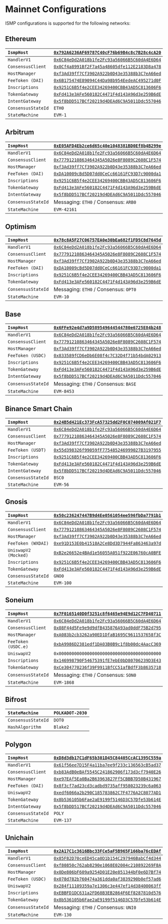 # Mainnet Configurations

ISMP configurations is supported for the following networks:

## Ethereum

| `IsmpHost` | [`0x792A6236AF69787C40cF76b69B4c8c7B28c4cA20`](https://etherscan.io/address/0x792A6236AF69787C40cF76b69B4c8c7B28c4cA20) |
|:------------|:-----|
| `HandlerV1` | [`0x6C84eDd2A018b1fe2Fc93a56066B5C60dA4E6D64`](https://etherscan.io/address/0x6C84eDd2A018b1fe2Fc93a56066B5C60dA4E6D64) |
| `ConsensusClient` | [`0x0Cf4a8991Bf2F7a45a48605dfe112E2183D8a478`](https://etherscan.io/address/0x0Cf4a8991Bf2F7a45a48605dfe112E2183D8a478) |
| `HostManager` | [`0xf3Ad39ff7Cf3902A922b0D43e35388b3C7eA66ed`](https://etherscan.io/address/0xf3Ad39ff7Cf3902A922b0D43e35388b3C7eA66ed) |
| `FeeToken (DAI)` | [`0x6B175474E89094C44Da98b954EedeAC495271d0F`](https://etherscan.io/address/0x6B175474E89094C44Da98b954EedeAC495271d0F) |
| `Inscriptions` | [`0x9251C6B5f4e2CEE34269400CBB43AD5C813606F6`](https://etherscan.io/address/0x9251C6B5f4e2CEE34269400CBB43AD5C813606F6) |
| `TokenGateway` | [`0xFd413e3AFe560182C4471F4d143A96d3e259B6dE`](https://etherscan.io/address/0xFd413e3AFe560182C4471F4d143A96d3e259B6dE) |
| `IntentGateway` | [`0x5f8bDD517BCf20219d4DEAd6C9A5011Ddc557046`](https://etherscan.io/address/0x5f8bDD517BCf20219d4DEAd6C9A5011Ddc557046) |
| `ConsensusStateId` | `ETH0` |
| `StateMachine` | `EVM-1` |


## Arbitrum


| `IsmpHost` | [`0xE05AFD4Eb2ce6d65c40e1048381BD0Ef8b4B299e`](https://arbiscan.io/address/0xE05AFD4Eb2ce6d65c40e1048381BD0Ef8b4B299e) |
|:------------|:-----|
| `HandlerV1` | [`0x6C84eDd2A018b1fe2Fc93a56066B5C60dA4E6D64`](https://arbiscan.io/address/0x6C84eDd2A018b1fe2Fc93a56066B5C60dA4E6D64) |
| `ConsensusClient` | [`0x77791210863464345A5026e8F8089C2608C1F574`](https://arbiscan.io/address/0x77791210863464345A5026e8F8089C2608C1F574) |
| `HostManager` | [`0xf3Ad39ff7Cf3902A922b0D43e35388b3C7eA66ed`](https://arbiscan.io/address/0xf3Ad39ff7Cf3902A922b0D43e35388b3C7eA66ed) |
| `FeeToken (DAI)` | [`0xDA10009cBd5D07dd0CeCc66161FC93D7c9000da1`](https://arbiscan.io/address/0xDA10009cBd5D07dd0CeCc66161FC93D7c9000da1) |
| `Inscriptions` | [`0x9251C6B5f4e2CEE34269400CBB43AD5C813606F6`](https://arbiscan.io/address/0x9251C6B5f4e2CEE34269400CBB43AD5C813606F6) |
| `TokenGateway` | [`0xFd413e3AFe560182C4471F4d143A96d3e259B6dE`](https://arbiscan.io/address/0xFd413e3AFe560182C4471F4d143A96d3e259B6dE) |
| `IntentGateway` | [`0x5f8bDD517BCf20219d4DEAd6C9A5011Ddc557046`](https://arbiscan.io/address/0x5f8bDD517BCf20219d4DEAd6C9A5011Ddc557046) |
| `ConsensusStateId` | Messaging: `ETH0` / Consensus: `ARB0` |
| `StateMachine` | `EVM-42161` |

## Optimism


| `IsmpHost` | [`0x78c8A5F27C06757EA0e30bEa682f1FD5C8d7645d`](https://optimistic.etherscan.io/address/0x78c8A5F27C06757EA0e30bEa682f1FD5C8d7645d) |
|:------------|:-----|
| `HandlerV1` | [`0x6C84eDd2A018b1fe2Fc93a56066B5C60dA4E6D64`](https://optimistic.etherscan.io/address/0x6C84eDd2A018b1fe2Fc93a56066B5C60dA4E6D64) |
| `ConsensusClient` | [`0x77791210863464345A5026e8F8089C2608C1F574`](https://optimistic.etherscan.io/address/0x77791210863464345A5026e8F8089C2608C1F574) |
| `HostManager` | [`0xf3Ad39ff7Cf3902A922b0D43e35388b3C7eA66ed`](https://optimistic.etherscan.io/address/0xf3Ad39ff7Cf3902A922b0D43e35388b3C7eA66ed) |
| `FeeToken (DAI)` | [`0xDA10009cBd5D07dd0CeCc66161FC93D7c9000da1`](https://optimistic.etherscan.io/address/0xDA10009cBd5D07dd0CeCc66161FC93D7c9000da1) |
| `Inscriptions` | [`0x9251C6B5f4e2CEE34269400CBB43AD5C813606F6`](https://optimistic.etherscan.io/address/0x9251C6B5f4e2CEE34269400CBB43AD5C813606F6) |
| `TokenGateway` | [`0xFd413e3AFe560182C4471F4d143A96d3e259B6dE`](https://optimistic.etherscan.io/address/0xFd413e3AFe560182C4471F4d143A96d3e259B6dE) |
| `ConsensusStateId` | Messaging: `ETH0` / Consensus: `OPT0` |
| `StateMachine` | `EVM-10` |

## Base

| `IsmpHost` | [`0x6FFe92e4d7a9D589549644544780e6725E84b248`](https://basescan.org/address/0x6FFe92e4d7a9D589549644544780e6725E84b248) |
|:------------|:-----|
| `HandlerV1` | [`0x6C84eDd2A018b1fe2Fc93a56066B5C60dA4E6D64`](https://basescan.org/address/0x6C84eDd2A018b1fe2Fc93a56066B5C60dA4E6D64) |
| `ConsensusClient` | [`0x77791210863464345A5026e8F8089C2608C1F574`](https://basescan.org/address/0x77791210863464345A5026e8F8089C2608C1F574) |
| `HostManager` | [`0xf3Ad39ff7Cf3902A922b0D43e35388b3C7eA66ed`](https://basescan.org/address/0xf3Ad39ff7Cf3902A922b0D43e35388b3C7eA66ed) |
| `FeeToken (USDC)` | [`0x833589fCD6eDb6E08f4c7C32D4f71b54bdA02913`](https://basescan.org/address/0x833589fCD6eDb6E08f4c7C32D4f71b54bdA02913) |
| `Inscriptions` | [`0x9251C6B5f4e2CEE34269400CBB43AD5C813606F6`](https://basescan.org/address/0x9251C6B5f4e2CEE34269400CBB43AD5C813606F6) |
| `TokenGateway` | [`0xFd413e3AFe560182C4471F4d143A96d3e259B6dE`](https://basescan.org/address/0xFd413e3AFe560182C4471F4d143A96d3e259B6dE) |
| `IntentGateway` | [`0x5f8bDD517BCf20219d4DEAd6C9A5011Ddc557046`](https://basescan.org/address/0x5f8bDD517BCf20219d4DEAd6C9A5011Ddc557046) |
| `ConsensusStateId` | Messaging: `ETH0` / Consensus: `BASE` |
| `StateMachine` | `EVM-8453` |

## Binance Smart Chain


| `IsmpHost` | [`0x24B5d421Ec373FcA57325dd2F0C074009Af021F7`](https://bscscan.com/address/0x24B5d421Ec373FcA57325dd2F0C074009Af021F7) |
|:------------|:-----|
| `HandlerV1` | [`0x6C84eDd2A018b1fe2Fc93a56066B5C60dA4E6D64`](https://bscscan.com/address/0x6C84eDd2A018b1fe2Fc93a56066B5C60dA4E6D64) |
| `ConsensusClient` | [`0x77791210863464345A5026e8F8089C2608C1F574`](https://bscscan.com/address/0x77791210863464345A5026e8F8089C2608C1F574) |
| `HostManager` | [`0xf3Ad39ff7Cf3902A922b0D43e35388b3C7eA66ed`](https://bscscan.com/address/0xf3Ad39ff7Cf3902A922b0D43e35388b3C7eA66ed) |
| `FeeToken (USDT)` | [`0x55d398326f99059fF775485246999027B3197955`](https://bscscan.com/address/0x55d398326f99059fF775485246999027B3197955) |
| `Inscriptions` | [`0x9251C6B5f4e2CEE34269400CBB43AD5C813606F6`](https://bscscan.com/address/0x9251C6B5f4e2CEE34269400CBB43AD5C813606F6) |
| `TokenGateway` | [`0xFd413e3AFe560182C4471F4d143A96d3e259B6dE`](https://bscscan.com/address/0xFd413e3AFe560182C4471F4d143A96d3e259B6dE) |
| `IntentGateway` | [`0x5f8bDD517BCf20219d4DEAd6C9A5011Ddc557046`](https://bscscan.com/address/0x5f8bDD517BCf20219d4DEAd6C9A5011Ddc557046) |
| `ConsensusStateId` | `BSC0` |
| `StateMachine` | `EVM-56` |

## Gnosis


| `IsmpHost` | [`0x50c236247447B9d4Ee0561054ee596fbDa7791b1`](https://gnosisscan.io/address/0x50c236247447B9d4Ee0561054ee596fbDa7791b1) |
|:------------|:-----|
| `HandlerV1` | [`0x6C84eDd2A018b1fe2Fc93a56066B5C60dA4E6D64`](https://gnosisscan.io/address/0x6C84eDd2A018b1fe2Fc93a56066B5C60dA4E6D64) |
| `ConsensusClient` | [`0x77791210863464345A5026e8F8089C2608C1F574`](https://gnosisscan.io/address/0x77791210863464345A5026e8F8089C2608C1F574) |
| `HostManager` | [`0xf3Ad39ff7Cf3902A922b0D43e35388b3C7eA66ed`](https://gnosisscan.io/address/0xf3Ad39ff7Cf3902A922b0D43e35388b3C7eA66ed) |
| `FeeToken (WXDAI)` | [`0xe91D153E0b41518A2Ce8Dd3D7944Fa863463a97d`](https://gnosisscan.io/address/0xe91D153E0b41518A2Ce8Dd3D7944Fa863463a97d) |
| `UniswapV2 (Mocked)` | [`0xB2e26652e4BAd1e56055A051f922E06760cA0BFE`](https://gnosisscan.io/address/0xB2e26652e4BAd1e56055A051f922E06760cA0BFE) |
| `Inscriptions` | [`0x9251C6B5f4e2CEE34269400CBB43AD5C813606F6`](https://gnosisscan.io/address/0x9251C6B5f4e2CEE34269400CBB43AD5C813606F6) |
| `TokenGateway` | [`0xFd413e3AFe560182C4471F4d143A96d3e259B6dE`](https://gnosisscan.io/address/0xFd413e3AFe560182C4471F4d143A96d3e259B6dE) |
| `ConsensusStateId` | `GNO0` |
| `StateMachine` | `EVM-100` |

## Soneium


| `IsmpHost` | [`0x7F0165140D0f3251c8f6465e94E9d12C7FD40711`](https://soneium.blockscout.com/address/0x7F0165140D0f3251c8f6465e94E9d12C7FD40711) |
|:------------|:-----|
| `HandlerV1` | [`0x6C84eDd2A018b1fe2Fc93a56066B5C60dA4E6D64`](https://soneium.blockscout.com/address/0x6C84eDd2A018b1fe2Fc93a56066B5C60dA4E6D64) |
| `ConsensusClient` | [`0x08F44d5Fe9e9d9dfB435876A93ad0ddF75B2d795`](https://soneium.blockscout.com/address/0x08F44d5Fe9e9d9dfB435876A93ad0ddF75B2d795) |
| `HostManager` | [`0xA083b2cb3262a90ED1DfaB1695C9611537658f3C`](https://soneium.blockscout.com/address/0xA083b2cb3262a90ED1DfaB1695C9611537658f3C) |
| `FeeToken (USDC.e)` | [`0xbA9986D2381edf1DA03B0B9c1f8b00dc4AacC369`](https://soneium.blockscout.com/address/0xbA9986D2381edf1DA03B0B9c1f8b00dc4AacC369) |
| `UniswapV2` | `0x0000000000000000000000000000000000000000` |
| `Inscriptions` | [`0x146998790F54675391fE7ebE0bD80706239D3E43`](https://soneium.blockscout.com/address/0x146998790F54675391fE7ebE0bD80706239D3E43) |
| `TokenGateway` | [`0xCe304770236f39F9911BfCC51afBdfF3b8635718`](https://soneium.blockscout.com/address/0xCe304770236f39F9911BfCC51afBdfF3b8635718) |
| `ConsensusStateId` | Messaging: `ETH0` / Consensus: `SON0` |
| `StateMachine` | `EVM-1868` |

## Bifrost
| `StateMachine` | `POLKADOT-2030` |
|:------------|:-----|
| `ConsensusStateId` | `DOT0` |
| `HashAlgorithm` | `Blake2` |

## Polygon


| `IsmpHost` | [`0xD8d3db17C1dF65b301D45C84405CcAC1395C559a`](https://polygonscan.com/address/0xD8d3db17C1dF65b301D45C84405CcAC1395C559a) |
|:------------|:-----|
| `HandlerV1` | [`0x61f56ee7D15F4a11ba7ee9f233c136563cB5ad37`](https://polygonscan.com/address/0x61f56ee7D15F4a11ba7ee9f233c136563cB5ad37) |
| `ConsensusClient` | [`0xb83AdB0eBAf5545C241862906f173d3cf7940E26`](https://polygonscan.com/address/0xb83AdB0eBAf5545C241862906f173d3cf7940E26) |
| `HostManager` | [`0xe97EAf5Ea0Ba2B63963827Ff5CBBB7D50B431967`](https://polygonscan.com/address/0xe97EAf5Ea0Ba2B63963827Ff5CBBB7D50B431967) |
| `FeeToken (DAI)` | [`0x8f3cf7ad23cd3cadbd9735aff958023239c6a063`](https://polygonscan.com/address/0x8f3cf7ad23cd3cadbd9735aff958023239c6a063) |
| `UniswapV2` | [`0xedf6066a2b290C185783862C7F4776A2C8077AD1`](https://polygonscan.com/address/0xedf6066a2b290C185783862C7F4776A2C8077AD1) |
| `TokenGateway` | [`0x8b536105b6Fae2aE9199f5146D3C57Dfe53b614E`](https://polygonscan.com/address/0x8b536105b6Fae2aE9199f5146D3C57Dfe53b614E) |
| `IntentGateway` | [`0x5f8bDD517BCf20219d4DEAd6C9A5011Ddc557046`](https://polygonscan.com/address/0x5f8bDD517BCf20219d4DEAd6C9A5011Ddc557046) |
| `ConsensusStateId` | `POLY` |
| `StateMachine` | `EVM-137` |

## Unichain


| `IsmpHost` | [`0x2A17C1c3616Bbc33FCe5aF5B965F166ba76cEDAf`](https://uniscan.xyz/address/0x2A17C1c3616Bbc33FCe5aF5B965F166ba76cEDAf) |
|:------------|:-----|
| `HandlerV1` | [`0x85F82D70ceED45ca0D1b154C297946BabCf4d344`](https://uniscan.xyz/address/0x85F82D70ceED45ca0D1b154C297946BabCf4d344) |
| `ConsensusClient` | [`0xf80850c762ab8290e1068E02004c210892269F8A`](https://uniscan.xyz/address/0xf80850c762ab8290e1068E02004c210892269F8A) |
| `HostManager` | [`0x0De806bF609a9254D01E20e851344bF0e6D7Bf74`](https://uniscan.xyz/address/0x0De806bF609a9254D01E20e851344bF0e6D7Bf74) |
| `FeeToken (USDC)` | [`0x078d782b760474a361dda0af3839290b0ef57ad6`](https://uniscan.xyz/address/0x078d782b760474a361dda0af3839290b0ef57ad6) |
| `UniswapV2` | [`0x284f11109359a7e1306c3e447ef14d38400063ff`](https://uniscan.xyz/address/0x284f11109359a7e1306c3e447ef14d38400063ff) |
| `Inscriptions` | [`0xEBBFD1DC631a2FD68B3EB2864F6Ef8287810d576`](https://uniscan.xyz/address/0xEBBFD1DC631a2FD68B3EB2864F6Ef8287810d576) |
| `TokenGateway` | [`0x8b536105b6Fae2aE9199f5146D3C57Dfe53b614E`](https://uniscan.xyz/address/0x8b536105b6Fae2aE9199f5146D3C57Dfe53b614E) |
| `ConsensusStateId` | Messaging: `ETH0` / Consensus: `UNI0` |
| `StateMachine` | `EVM-130` |

